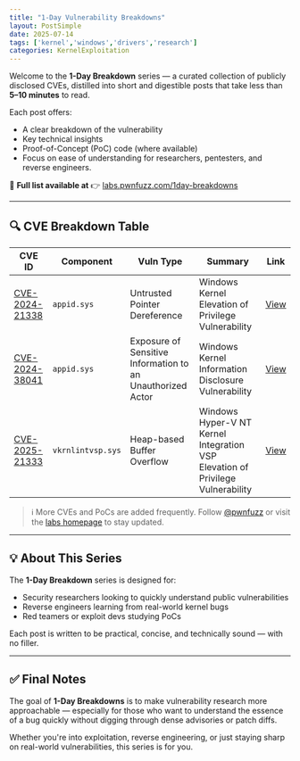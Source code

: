 ```yaml
---
title: "1-Day Vulnerability Breakdowns"
layout: PostSimple
date: 2025-07-14
tags: ['kernel','windows','drivers','research']
categories: KernelExploitation
---
```


Welcome to the **1-Day Breakdown** series — a curated collection of publicly disclosed CVEs, distilled into short and digestible posts that take less than **5–10 minutes** to read.

Each post offers:
- A clear breakdown of the vulnerability
- Key technical insights
- Proof-of-Concept (PoC) code (where available)
- Focus on ease of understanding for researchers, pentesters, and reverse engineers.

📍 **Full list available at** 👉 [labs.pwnfuzz.com/1day-breakdowns](https://labs.pwnfuzz.com/1day-breakdowns/)

---

## 🔍 CVE Breakdown Table

| CVE ID        | Component        | Vuln Type         | Summary                           | Link                                                        |
|---------------|------------------|-------------------|-----------------------------------|-------------------------------------------------------------|
| [CVE-2024-21338](https://msrc.microsoft.com/update-guide/vulnerability/CVE-2024-21338) | `appid.sys`    | Untrusted Pointer Dereference  | Windows Kernel Elevation of Privilege Vulnerability       | [View](https://labs.pwnfuzz.com/1day-breakdowns/cve-2024-21338/) |
| [CVE-2024-38041](https://msrc.microsoft.com/update-guide/vulnerability/CVE-2024-38041) | `appid.sys`        | Exposure of Sensitive Information to an Unauthorized Actor     | Windows Kernel Information Disclosure Vulnerability | [View](https://labs.pwnfuzz.com/1day-breakdowns/cve-2024-38041/) |
| [CVE-2025-21333](https://msrc.microsoft.com/update-guide/vulnerability/CVE-2025-21333) | `vkrnlintvsp.sys`| Heap-based Buffer Overflow    | Windows Hyper-V NT Kernel Integration VSP Elevation of Privilege Vulnerability  | [View](https://labs.pwnfuzz.com/1day-breakdowns/cve-2025-21333/) |

> ℹ️ More CVEs and PoCs are added frequently. Follow [@pwnfuzz](https://www.linkedin.com/company/pwnfuzz/) or visit the [labs homepage](https://labs.pwnfuzz.com/) to stay updated.

---

## 💡 About This Series

The **1-Day Breakdown** series is designed for:
- Security researchers looking to quickly understand public vulnerabilities
- Reverse engineers learning from real-world kernel bugs
- Red teamers or exploit devs studying PoCs

Each post is written to be practical, concise, and technically sound — with no filler.

---

## ✅ Final Notes

The goal of **1-Day Breakdowns** is to make vulnerability research more approachable — especially for those who want to understand the essence of a bug quickly without digging through dense advisories or patch diffs.

Whether you're into exploitation, reverse engineering, or just staying sharp on real-world vulnerabilities, this series is for you.

